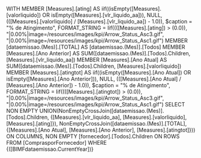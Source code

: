 WITH
MEMBER [Measures].[ating] AS
    iif((isEmpty([Measures].[valorliquido]) OR isEmpty([Measures].[vlr_liquido_aa])), NULL, (([Measures].[valorliquido] / [Measures].[vlr_liquido_aa]) - 1.0)), $caption = "% de Atingimento", FORMAT_STRING = Iif((([Measures].[ating]) > (0.0)), "|0.00%|image=/resources/images/kpi/Arrow_Status_Asc3\.gif", "|0.00%|image=/resources/images/kpi/Arrow_Status_Asc1\.gif")
MEMBER [dataemissao.(Mes)].[TOTAL] AS
	[dataemissao.(Mes)].[Todos]
MEMBER [Measures].[Ano Anterior] AS
    SUM([dataemissao.(Mes)].[Todos].Children, [Measures].[vlr_liquido_aa])
MEMBER [Measures].[Ano Atual] AS
    SUM([dataemissao.(Mes)].[Todos].Children, [Measures].[valorliquido])
MEMBER [Measures].[atingtot] AS
    iif((isEmpty([Measures].[Ano Atual]) OR isEmpty([Measures].[Ano Anterior])), NULL, (([Measures].[Ano Atual] / [Measures].[Ano Anterior]) - 1.0)), $caption = "% de Atingimento", FORMAT_STRING = Iif((([Measures].[atingtot]) > (0.0)), "|0.00%|image=/resources/images/kpi/Arrow_Status_Asc3\.gif", "|0.00%|image=/resources/images/kpi/Arrow_Status_Asc1\.gif")
SELECT
NON EMPTY UNION(NonEmptyCrossJoin([dataemissao.(Mes)].[Todos].Children, {[Measures].[vlr_liquido_aa], [Measures].[valorliquido], [Measures].[ating]}), NonEmptyCrossJoin([dataemissao.(Mes)].[TOTAL], {[Measures].[Ano Atual], [Measures].[Ano Anterior], [Measures].[atingtot]})) ON COLUMNS,
NON EMPTY [fornecedor].[Todos].Children ON ROWS
FROM [ComprasporFornecedor]
WHERE {([BIMFdataemissao.CurrentYear])}